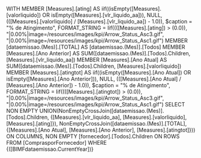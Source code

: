 WITH
MEMBER [Measures].[ating] AS
    iif((isEmpty([Measures].[valorliquido]) OR isEmpty([Measures].[vlr_liquido_aa])), NULL, (([Measures].[valorliquido] / [Measures].[vlr_liquido_aa]) - 1.0)), $caption = "% de Atingimento", FORMAT_STRING = Iif((([Measures].[ating]) > (0.0)), "|0.00%|image=/resources/images/kpi/Arrow_Status_Asc3\.gif", "|0.00%|image=/resources/images/kpi/Arrow_Status_Asc1\.gif")
MEMBER [dataemissao.(Mes)].[TOTAL] AS
	[dataemissao.(Mes)].[Todos]
MEMBER [Measures].[Ano Anterior] AS
    SUM([dataemissao.(Mes)].[Todos].Children, [Measures].[vlr_liquido_aa])
MEMBER [Measures].[Ano Atual] AS
    SUM([dataemissao.(Mes)].[Todos].Children, [Measures].[valorliquido])
MEMBER [Measures].[atingtot] AS
    iif((isEmpty([Measures].[Ano Atual]) OR isEmpty([Measures].[Ano Anterior])), NULL, (([Measures].[Ano Atual] / [Measures].[Ano Anterior]) - 1.0)), $caption = "% de Atingimento", FORMAT_STRING = Iif((([Measures].[atingtot]) > (0.0)), "|0.00%|image=/resources/images/kpi/Arrow_Status_Asc3\.gif", "|0.00%|image=/resources/images/kpi/Arrow_Status_Asc1\.gif")
SELECT
NON EMPTY UNION(NonEmptyCrossJoin([dataemissao.(Mes)].[Todos].Children, {[Measures].[vlr_liquido_aa], [Measures].[valorliquido], [Measures].[ating]}), NonEmptyCrossJoin([dataemissao.(Mes)].[TOTAL], {[Measures].[Ano Atual], [Measures].[Ano Anterior], [Measures].[atingtot]})) ON COLUMNS,
NON EMPTY [fornecedor].[Todos].Children ON ROWS
FROM [ComprasporFornecedor]
WHERE {([BIMFdataemissao.CurrentYear])}